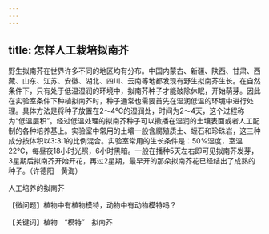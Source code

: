 ```yaml
---
---
---
```

title: 怎样人工栽培拟南芥
---






野生拟南芥在世界许多不同的地区均有分布。中国内蒙古、新疆、陕西、甘肃、西藏、山东、江苏、安徽、湖北、四川、云南等地都发现有野生拟南芥生长。在自然条件下，只有处于低温湿润的环境中，拟南芥种子才能破除休眠，开始萌芽。因此在实验室条件下种植拟南芥时，种子通常也需要首先在湿润低温的环境中进行处理。具体方法是将种子放置在2～4℃的湿润处，时间为2～4天，这个过程称为“低温层积”。经过低温处理的拟南芥种子可以撒播在湿润的土壤表面或者人工配制的各种培养基上。实验室中常用的土壤一般含腐殖质土、蛭石和珍珠岩，这三种成分按体积以3:3:1的比例混合。实验室常用的生长条件是：50%湿度，室温22℃，每昼夜18小时光照，6小时黑暗。一般在播种5天左右即可见拟南芥发芽，3星期后拟南芥开始开花，再过2星期，最早开的那朵拟南芥花已经结出了成熟的种子。（许德阳　黄海）

人工培养的拟南芥





【微问题】植物中有植物模特，动物中有动物模特吗？

【关键词】植物　“模特”　拟南芥